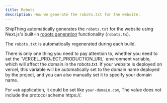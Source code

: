```yaml
---
title: Robots
description: How we generate the robots.txt for the website.
---
```


ShipThing automatically generates the `robots.txt` for the website using Next.js's built-in [robots generation](https://nextjs.org/docs/app/api-reference/file-conventions/metadata/robots#generate-a-robots-file) functionality (`robots.ts`). 

<Tip>The `robots.txt` is automatically regenerated during each build.</Tip>

<Note>
There is only one thing you need to pay attention to, whether you need to set the `VERCEL_PROJECT_PRODUCTION_URL` environment variable, which will affect the domain in the robots.txt. If your website is deployed on vercel, this variable will be automatically set to the domain name deployed by the project, and you can also manually set it to specify your domain name.

For `web` application, it could be set like `your-domain.com`, The value does not include the protocol scheme https://.
</Note>